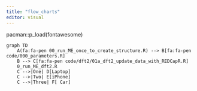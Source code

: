 ```yaml
---
title: "flow_charts"
editor: visual
---
```


pacman::p_load(fontawesome)

```mermaid
graph TD
    A(fa:fa-pen 00_run_ME_once_to_create_structure.R) --> B[fa:fa-pen  code/000_parameters.R]
    B --> C[fa:fa-pen code/dft2/01a_dft2_update_data_with_REDCapR.R]
    0_run_ME_dft2.R
    C -->|One| D[Laptop]
    C -->|Two| E[iPhone]
    C -->|Three| F[ Car]
```
